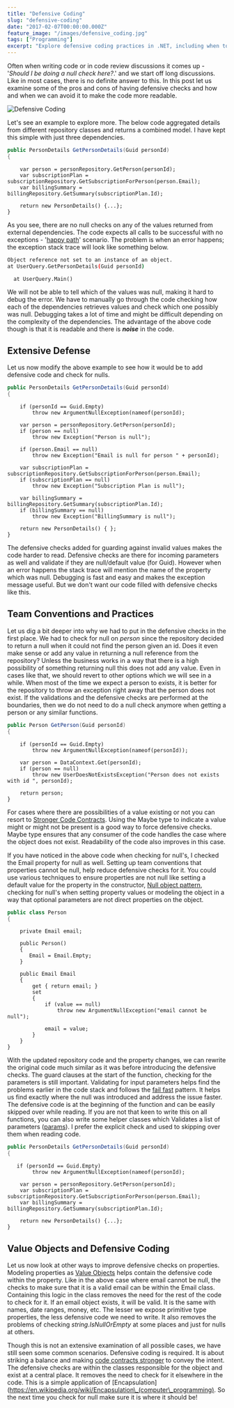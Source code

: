 ```yaml
---
title: "Defensive Coding"
slug: "defensive-coding"
date: "2017-02-07T00:00:00.000Z"
feature_image: "/images/defensive_coding.jpg"
tags: ["Programming"]
excerpt: "Explore defensive coding practices in .NET, including when to use null checks, how to balance readability and error handling, and best practices for robust code."
---
```


Often when writing code or in code review discussions it comes up - '_Should I be doing a null check here?_.' and we start off long discussions. Like in most cases, there is no definite answer to this. In this post let us examine some of the pros and cons of having defensive checks and how and when we can avoid it to make the code more readable.

![Defensive Coding](/images/defensive_coding.jpg)

Let's see an example to explore more. The below code aggregated details from different repository classes and returns a combined model. I have kept this simple with just three dependencies.

```csharp
public PersonDetails GetPersonDetails(Guid personId)
{
```
        var person = personRepository.GetPerson(personId);
        var subscriptionPlan = subscriptionRepository.GetSubscriptionForPerson(person.Email);
        var billingSummary = billingRepository.GetSummary(subscriptionPlan.Id);
    
        return new PersonDetails() {...};
    }
    

As you see, there are no null checks on any of the values returned from external dependencies. The code expects all calls to be successful with no exceptions - '[happy path](https://en.wikipedia.org/wiki/Happy_path)' scenario. The problem is when an error happens; the exception stack trace will look like something below.

```bash
Object reference not set to an instance of an object.
at UserQuery.GetPersonDetails(Guid personId)
```
      at UserQuery.Main()
    

We will not be able to tell which of the values was null, making it hard to debug the error. We have to manually go through the code checking how each of the dependencies retrieves values and check which one possibly was null. Debugging takes a lot of time and might be difficult depending on the complexity of the dependencies. The advantage of the above code though is that it is readable and there is **_noise_** in the code.

Extensive Defense
-----------------

Let us now modify the above example to see how it would be to add defensive code and check for nulls.

```csharp
public PersonDetails GetPersonDetails(Guid personId)
{
```
        if (personId == Guid.Empty)
            throw new ArgumentNullException(nameof(personId);
    
        var person = personRepository.GetPerson(personId);
        if (person == null)
            throw new Exception("Person is null");
    
        if (person.Email == null)
            throw new Exception("Email is null for person " + personId);
    
        var subscriptionPlan = subscriptionRepository.GetSubscriptionForPerson(person.Email);
        if (subscriptionPlan == null)
            throw new Exception("Subscription Plan is null");
    
        var billingSummary = billingRepository.GetSummary(subscriptionPlan.Id);
        if (billingSummary == null)
            throw new Exception("BillingSummary is null");
    
        return new PersonDetails() { };
    }
    

The defensive checks added for guarding against invalid values makes the code harder to read. Defensive checks are there for incoming parameters as well and validate if they are null/default value (for Guid). However when an error happens the stack trace will mention the name of the property which was null. Debugging is fast and easy and makes the exception message useful. But we don't want our code filled with defensive checks like this.

Team Conventions and Practices
------------------------------

Let us dig a bit deeper into why we had to put in the defensive checks in the first place. We had to check for null on _person_ since the repository decided to return a null when it could not find the person given an id. Does it even make sense or add any value in returning a null reference from the repository? Unless the business works in a way that there is a high possibility of something returning null this does not add any value. Even in cases like that, we should revert to other options which we will see in a while. When most of the time we expect a person to exists, it is better for the repository to throw an exception right away that the person does not exist. If the validations and the defensive checks are performed at the boundaries, then we do not need to do a null check anymore when getting a person or any similar functions.

```csharp
public Person GetPerson(Guid personId)
{
```
        if (personId == Guid.Empty)
            throw new ArgumentNullException(nameof(personId));
    
        var person = DataContext.Get(personId);
        if (person == null)
            throw new UserDoesNotExistsException("Person does not exists with id ", personId);
    
        return person;
    }
    

For cases where there are possibilities of a value existing or not you can resort to [Stronger Code Contracts](/posts/stronger-code-contracts/). Using the Maybe type to indicate a value might or might not be present is a good way to force defensive checks. Maybe type ensures that any consumer of the code handles the case where the object does not exist. Readability of the code also improves in this case.

If you have noticed in the above code when checking for null's, I checked the Email property for null as well. Setting up team conventions that properties cannot be null, help reduce defensive checks for it. You could use various techniques to ensure properties are not null like setting a default value for the property in the constructor, [Null object pattern](https://en.wikipedia.org/wiki/Null_Object_pattern), checking for null's when setting property values or modeling the object in a way that optional parameters are not direct properties on the object.

```csharp
public class Person
{
```
        private Email email;
    
        public Person()
        {
           Email = Email.Empty;
        }
    
        public Email Email
        {
            get { return email; }
            set
            {
                if (value == null)
                    throw new ArgumentNullException("email cannot be null");
    
                email = value;
            }
        }
    }
    

With the updated repository code and the property changes, we can rewrite the original code much similar as it was before introducing the defensive checks. The guard clauses at the start of the function, checking for the parameters is still important. Validating for input parameters helps find the problems earlier in the code stack and follows the [fail fast](https://en.wikipedia.org/wiki/Fail-fast) pattern. It helps us find exactly where the null was introduced and address the issue faster. The defensive code is at the beginning of the function and can be easily skipped over while reading. If you are not that keen to write this on all functions, you can also write some helper classes which Validates a list of parameters ([params](https://msdn.microsoft.com/en-au/library/w5zay9db.aspx)). I prefer the explicit check and used to skipping over them when reading code.

```csharp
public PersonDetails GetPersonDetails(Guid personId)
{
```
       if (personId == Guid.Empty)
            throw new ArgumentNullException(nameof(personId);
    
        var person = personRepository.GetPerson(personId);
        var subscriptionPlan = subscriptionRepository.GetSubscriptionForPerson(person.Email);
        var billingSummary = billingRepository.GetSummary(subscriptionPlan.Id);
    
        return new PersonDetails() {...};
    }
    

Value Objects and Defensive Coding
----------------------------------

Let us now look at other ways to improve defensive checks on properties. Modeling properties as [Value Objects](/posts/thinking-beyond-primitive-values-value-objects/) helps contain the defensive code within the property. Like in the above case where email cannot be null, the checks to make sure that it is a valid email can be within the Email class. Containing this logic in the class removes the need for the rest of the code to check for it. If an email object exists, it will be valid. It is the same with names, date ranges, money, etc. The lesser we expose primitive type properties, the less defensive code we need to write. It also removes the problems of checking _string.IsNullOrEmpty_ at some places and just for nulls at others.

Though this is not an extensive examination of all possible cases, we have still seen some common scenarios. Defensive coding is required. It is about striking a balance and making [code contracts stronger](/posts/stronger-code-contracts/) to convey the intent. The defensive checks are within the classes responsible for the object and exist at a central place. It removes the need to check for it elsewhere in the code. This is a simple application of \[Encapsulation\](https://en.wikipedia.org/wiki/Encapsulation\_(computer\_programming). So the next time you check for null make sure it is where it should be!
